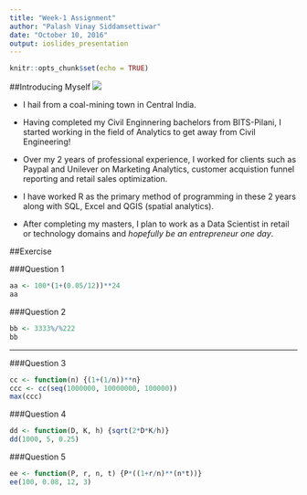 ---
title: "Week-1 Assignment"
author: "Palash Vinay Siddamsettiwar"
date: "October 10, 2016"
output: ioslides_presentation
---

```{r setup, include=FALSE}
knitr::opts_chunk$set(echo = TRUE)
```


##Introducing Myself
![](C:\Users\palas_000\Desktop\dp1.jpg)
<p font-size="8">
* I hail from a coal-mining town in Central India. 
* Having completed my Civil Enginnering bachelors from BITS-Pilani, I started working in the field of Analytics to get away from Civil Engineering! 
* Over my 2 years of professional experience, I worked for clients such as Paypal and Unilever on Marketing Analytics, customer acquistion funnel reporting and retail sales optimization. 

* I have worked R as the primary method of programming in these 2 years along with SQL, Excel and QGIS (spatial analytics). 
* After completing my masters, I plan to work as a Data Scientist in retail or technology domains and _hopefully be an entrepreneur one day_.
</p>
##Exercise

###Question 1
``` {r aa}
aa <- 100*(1+(0.05/12))**24
aa
```

###Question 2
``` {r bb}
bb <- 3333%/%222
bb
```
*****
###Question 3
``` {r ccc}
cc <- function(n) {(1+(1/n))**n}
ccc <- cc(seq(1000000, 10000000, 100000))
max(ccc)
```

###Question 4
``` {r dd}
dd <- function(D, K, h) {sqrt(2*D*K/h)}
dd(1000, 5, 0.25)
```

###Question 5
``` {r ee}
ee <- function(P, r, n, t) {P*((1+r/n)**(n*t))}
ee(100, 0.08, 12, 3)
```

